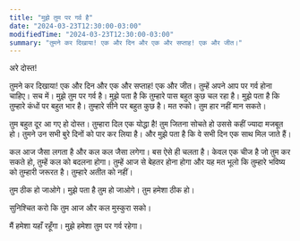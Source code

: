 ```yaml
---
title: "मुझे तुम पर गर्व है"
date: "2024-03-23T12:30:00-03:00"
modifiedTime: "2024-03-23T12:30:00-03:00"
summary: "तुमने कर दिखाया! एक और दिन और एक और सप्ताह! एक और जीत।"
---
```



अरे दोस्त!

तुमने कर दिखाया! एक और दिन और एक और सप्ताह! एक और जीत।
तुम्हें अपने आप पर गर्व होना चाहिए। सच में।
मुझे तुम पर गर्व है।
मुझे पता है कि तुम्हारे पास बहुत कुछ चल रहा है। मुझे पता है कि तुम्हारे कंधों पर बहुत भार है। तुम्हारे सीने पर बहुत कुछ है। मत रुको। तुम हार नहीं मान सकते।

तुम बहुत दूर आ गए हो दोस्त। तुम्हारा दिल एक योद्धा है! तुम जितना सोचते हो उससे कहीं ज्यादा मजबूत हो। तुमने उन सभी बुरे दिनों को पार कर लिया है। और मुझे पता है कि वे सभी दिन एक साथ मिल जाते हैं।

कल आज जैसा लगता है और कल कल जैसा लगेगा। बस ऐसे ही चलता है। केवल एक चीज है जो तुम कर सकते हो, तुम्हें कल को बदलना होगा। तुम्हें आज से बेहतर होना होगा और यह मत भूलो कि तुम्हारे भविष्य को तुम्हारी जरूरत है। तुम्हारे अतीत को नहीं।

तुम ठीक हो जाओगे। मुझे पता है तुम हो जाओगे। तुम हमेशा ठीक हो।

सुनिश्चित करो कि तुम आज और कल मुस्कुरा सको।

मैं हमेशा यहाँ रहूँगा। मुझे हमेशा तुम पर गर्व रहेगा।
